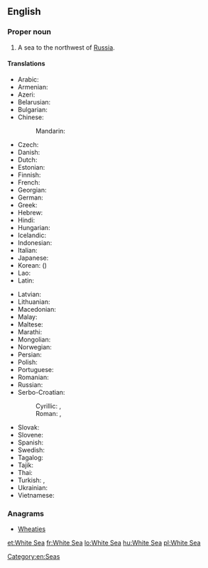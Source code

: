 ==English==

{{wikipedia}}

===Proper noun===
{{en-proper noun|sg=the [[white|White]] [[sea|Sea]]}}

# A sea to the northwest of [[Russia]].

====Translations====
{{trans-top|a sea to the northwest of Russia}}
* Arabic: {{t-|ar|البحر الأبيض|m|tr=al-baHr al-'ábyaD|sc=Arab}}
* Armenian: {{t-|hy|Սպիտակ ծով|tr=Spitak çov}}
* Azeri: {{t-|az|Ağ dəniz}}
* Belarusian: {{t-|be|Белае мора|n|tr=Bélaje móra|sc=Cyrl}}
* Bulgarian: {{t-|bg|Бяло море|n|tr=Bjálo móre|sc=Cyrl}}
* Chinese:
*: Mandarin: {{t|zh|白海|tr=Báihǎi|sc=Hani}}
* Czech: {{t-|cs|Bílé moře}}
* Danish: {{t-|da|Hvidehavet|n}}
* Dutch: {{t-|nl|Witte Zee|f}}
* Estonian: {{t+|et|Valge meri}}
* Finnish: {{t+|fi|Vienanmeri}}
* French: {{t+|fr|mer Blanche|f}}
* Georgian: {{t-|ka|თეთრი ზღვა|tr=t’et’ri zğva|sc=Geor}}
* German: {{t-|de|Weißes Meer|n}}
* Greek: {{t-|el|Λευκή Θάλασσα|f|tr=Lefkí Thálassa|sc=Grek}}
* Hebrew: {{t-|he|הים הלבן|m|tr=ha-yam ha-laván|sc=Hebr}}
* Hindi: {{t-|hi|सफ़ेद सागर|m|tr=safed sāgar|sc=Deva}}
* Hungarian: {{t+|hu|Fehér-tenger}}
* Icelandic: {{t-|is|Hvítahaf|n}}
* Indonesian: {{t-|id|Laut Putih}}
* Italian: {{t-|it|Mar Bianco|m}}
* Japanese: {{t-|ja|白海|tr=はっかい, Hakkai|sc=Jpan}}
* Korean: {{t-|ko|백해|tr=Baek-hae|sc=Kore}} ({{t+|ko|白海|sc=Kore}})
* Lao: {{t+|lo|ທະເລຂາວ|tr=thalē khāo|sc=Laoo}}
* Latin: {{t-|la|Mare Album|n}}
{{trans-mid}}
* Latvian: {{t-|lv|Baltā jūra|f}}
* Lithuanian: {{t-|lt|Baltoji jūra|f}}
* Macedonian: {{t-|mk|Бело Море|n|tr=Bélo Móre|sc=Cyrl}}
* Malay: {{t-|ms|Laut Putih}}
* Maltese: {{t-|mt|Baħar l-Abjad}}
* Marathi: {{t-|mr|सफेद समुद्र|m|tr=safeda samudra|sc=Deva}}
* Mongolian: {{t-|mn|Цагаан тэнгис|tr=Tsagaan tengis|sc=Cyrl}}
* Norwegian: {{t-|no|Kvitsjøen|m}}
* Persian: {{t-|fa|دریای سفید|tr=daryâ-ye safid|sc=fa-Arab}}
* Polish: {{t+|pl|Morze Białe|n}}
* Portuguese: {{t-|pt|Mar Branco|m}}
* Romanian: {{t+|ro|Marea Albă|f}}
* Russian: {{t-|ru|Белое море|n|tr=Béloje móre}}
* Serbo-Croatian:
*: Cyrillic: {{t-|sh|Бијело море|n|sc=Cyrl}} {{qualifier|Ijekavian}}, {{t-|sh|Бело море|n|sc=Cyrl}} {{qualifier|Ekavian}}
*: Roman: {{t-|sh|Bijelo more|n}} {{qualifier|Ijekavian}}, {{t-|sh|Belo more|n}} {{qualifier|Ekavian}}
* Slovak: {{t-|sk|Biele more|n}}
* Slovene: {{t-|sl|Belo morje|n}}
* Spanish: {{t-|es|mar Blanco|m}}
* Swedish: {{t-|sv|Vita havet|n}}
* Tagalog: {{t-|tl|Dagat na Puti}}
* Tajik: {{t-|tg|Баҳри Сафед|tr=Bahri Safed|sc=Cyrl}}
* Thai: {{t-|th|ทะเลขาว|tr=tálay kăao|sc=Thai}}
* Turkish: {{t+|tr|Beyazdeniz}}, {{t-|tr|Beyaz Deniz}}
* Ukrainian: {{t-|uk|Біле море|n|tr=Bíle móre|sc=Cyrl}}
* Vietnamese: {{t-|vi|Biển Trắng}}
{{trans-bottom}}

===Anagrams===
* [[Wheaties#English|Wheaties]]

[[Category:en:Seas]]

[[et:White Sea]]
[[fr:White Sea]]
[[lo:White Sea]]
[[hu:White Sea]]
[[pl:White Sea]]